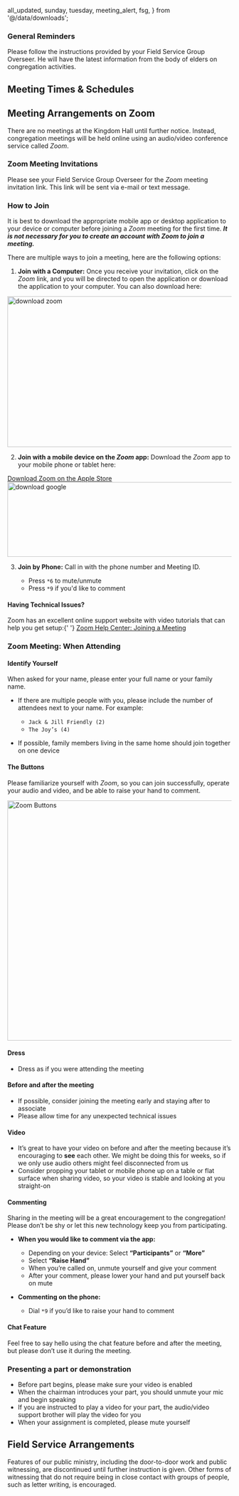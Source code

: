   all_updated,
  sunday,
  tuesday,
  meeting_alert,
  fsg,
} from '@/data/downloads';

<div className="my-4 text-sm text-gray-500">
  <TimestampRelative prefix="Updated " date={all_updated} />
</div>

### General Reminders

Please follow the instructions provided by your Field Service Group Overseer. He will have the latest information from the body of elders on congregation activities.

## Meeting Times & Schedules

<div className="my-4">
  <Alert
    display={meeting_alert.display}
    title={meeting_alert.title}
    children={meeting_alert.text}
  />
</div>

<div className="mt-6">
  <Meeting
    meeting={sunday.meeting}
    title={sunday.title}
    day={sunday.day}
    time={sunday.time}
    fileName={sunday.fileName}
    updated={sunday.updated}
/>

</div>
<div className="mt-6">
  <Meeting
    meeting={tuesday.meeting}
    title={tuesday.title}
    day={tuesday.day}
    time={tuesday.time}
    fileName={tuesday.fileName}
    updated={tuesday.updated}
  />

</div>

## Meeting Arrangements on Zoom

There are no meetings at the Kingdom Hall until further notice. Instead, congregation meetings will be held online using an audio/video conference service called _Zoom_.

### Zoom Meeting Invitations

Please see your Field Service Group Overseer for the _Zoom_ meeting invitation link. This link will be sent via e-mail or text message.

### How to Join

It is best to download the appropriate mobile app or desktop application to your device or computer before joining a _Zoom_ meeting for the first time. **_It is not necessary for you to create an account with Zoom to join a meeting._**

There are multiple ways to join a meeting, here are the following options:

1. **Join with a Computer:** Once you receive your invitation, click on the _Zoom_ link, and you will be directed to open the application or download the application to your computer. You can also download here:

<div className="ml-8" style={{ width: '140px' }}>
  <a href="https://zoom.us/download" target="_blank" rel="noopener noreferrer">
    <Image
      src="/img/zoom-logo-transparent.png"
      width="626"
      height="339"
      alt="download zoom"
    />
  </a>
</div>

2. **Join with a mobile device on the _Zoom_ app:** Download the _Zoom_ app to your mobile phone or tablet here:

<div className="sm:flex ml-8 my-4">
  <a
    href="https://apps.apple.com/us/app/zoom-cloud-meetings/id546505307?mt=8"
    className="block m-2"
    target="_blank"
    rel="noopener noreferrer"
    style={{
      display: 'inline-block',
      overflow: 'hidden',
      background:
        'url(https://linkmaker.itunes.apple.com/en-us/badge-lrg.svg?releaseDate=2012-08-15&kind=iossoftware&bubble=apple_music) no-repeat',
      width: '135px',
      height: '40px',
    }}
  >
    <span className="sr-only">Download Zoom on the Apple Store</span>
  </a>
  <a
    href="https://play.google.com/store/apps/details?id=us.zoom.videomeetings&hl=en_US"
    className="block m-2"
    target="_blank"
    rel="noopener noreferrer"
    style={{ width: '135px' }}
  >
    <Image
      src="/img/download_google.png"
      alt="download google"
      width="564"
      height="168"
    />
  </a>
</div>

<ol start="3">
  <li>
    <p>
      <strong>Join by Phone:</strong> Call in with the phone number and Meeting
      ID.
    </p>
    <ul>
      <li>
        Press <code>*6</code> to mute/unmute
      </li>
      <li>
        Press <code>*9</code> if you'd like to comment
      </li>
    </ul>
  </li>
</ol>

<div className="px-4 py-4 mt-12 border border-gray-400 bg-gray-100 rounded-lg">
  <div>
    <h4 className="mt-0 mb-2 font-bold">Having Technical Issues?</h4>
    <p>
      Zoom has an excellent online support website with video tutorials that can
      help you get setup:{' '}
      <a href="https://support.zoom.us/hc/en-us/articles/201362193-Joining-a-Meeting">
        Zoom Help Center: Joining a Meeting
      </a>
    </p>
  </div>
</div>

### Zoom Meeting: When Attending

#### Identify Yourself

When asked for your name, please enter your full name or your family name.

- If there are multiple people with you, please include the number of attendees next to your name. For example:

  - `Jack & Jill Friendly (2)`
  - `The Joy’s (4)`

- If possible, family members living in the same home should join together on one device

#### The Buttons

Please familiarize yourself with _Zoom_, so you can join successfully, operate your audio and video, and be able to raise your hand to comment.

<Image
  src="/img/zoom-controls.png"
  width="1020"
  height="540"
  alt="Zoom Buttons"
/>

#### Dress

- Dress as if you were attending the meeting

#### Before and after the meeting

- If possible, consider joining the meeting early and staying after to associate
- Please allow time for any unexpected technical issues

#### Video

- It’s great to have your video on before and after the meeting because it’s encouraging to **see** each other. We might be doing this for weeks, so if we only use audio others might feel disconnected from us
- Consider propping your tablet or mobile phone up on a table or flat surface when sharing video, so your video is stable and looking at you straight-on

#### Commenting

Sharing in the meeting will be a great encouragement to the congregation! Please don’t be shy or let this new technology keep you from participating.

- **When you would like to comment via the app:**

  - Depending on your device: Select **“Participants”** or **“More”**
  - Select **“Raise Hand”**
  - When you’re called on, unmute yourself and give your comment
  - After your comment, please lower your hand and put yourself back on mute

- **Commenting on the phone:**
  - Dial `*9` if you’d like to raise your hand to comment

#### Chat Feature

Feel free to say hello using the chat feature before and after the meeting, but please don’t use it during the meeting.

### Presenting a part or demonstration

- Before part begins, please make sure your video is enabled
- When the chairman introduces your part, you should unmute your mic and begin speaking
- If you are instructed to play a video for your part, the audio/video support brother will play the video for you
- When your assignment is completed, please mute yourself

## Field Service Arrangements

Features of our public ministry, including the door-to-door work and public witnessing, are discontinued until further instruction is given. Other forms of witnessing that do not require being in close contact with groups of people, such as letter writing, is encouraged.

<div className="mt-4">
  <DownloadCard
    title={fsg.title}
    fileName={fsg.fileName}
    updated={fsg.updated}
    label="List"
  />
</div>
